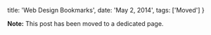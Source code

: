   title: 'Web Design Bookmarks',
  date: 'May 2, 2014',
  tags: ['Moved']
}

**Note:** This post has been moved to a <Link href="/bookmarks"><a>dedicated page</a></Link>.

